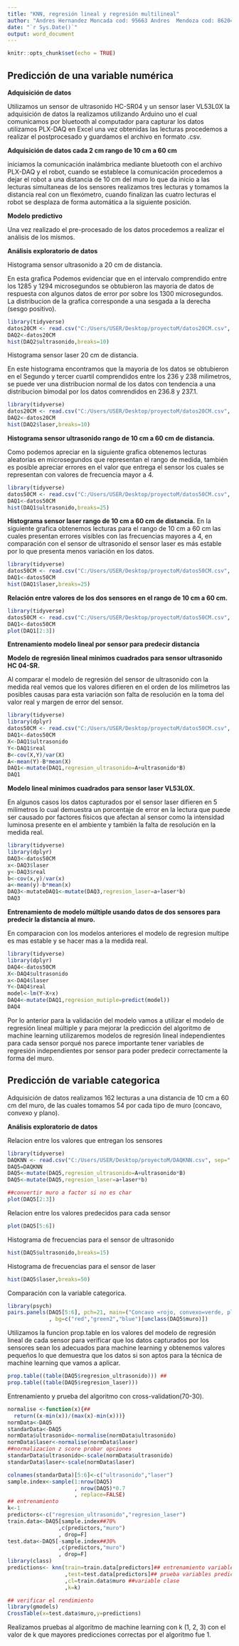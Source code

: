 ```yaml
---
title: "KNN, regresión lineal y regresión multilineal"
author: "Andres Hernandez Moncada cod: 95663 Andres  Mendoza cod: 86204 David Martinez cod: 81639 Jaime Gonzalez cod:33236 Juan Sebastian Rodriguez cod: 92699"
date: "`r Sys.Date()`"
output: word_document
---
```


```r
knitr::opts_chunk$set(echo = TRUE)
```

## **Predicción de una variable numérica**

**Adquisición de datos**

Utilizamos un sensor de ultrasonido HC-SR04 y un sensor laser VL53L0X la adquisición de datos la realizamos utilizando Arduino uno el cual comunicamos por bluetooth al computador para capturar los datos utilizamos PLX-DAQ en Excel una vez obtenidas las lecturas procedemos a realizar el postprocesado y guardamos el archivo en formato .csv.

**Adquisición de datos cada 2 cm rango de 10 cm a 60 cm**

iniciamos la comunicación inalámbrica mediante bluetooth con el archivo PLX-DAQ y el robot, cuando se establece la comunicación procedemos a dejar el robot a una distancia de 10 cm del muro lo que da inicio a las lecturas simultaneas de los sensores realizamos tres lecturas y tomamos la distancia real con un flexómetro, cuando finalizan las cuatro lecturas el robot se desplaza de forma automática a la siguiente posición.

**Modelo predictivo**

Una vez realizado el pre-procesado de los datos procedemos a realizar el análisis de los mismos.

**Análisis exploratorio de datos**

Histograma sensor ultrasonido a 20 cm de distancia.

En esta grafica Podemos evidenciar que en el intervalo comprendido entre los 1285 y 1294 microsegundos se obtubieron las mayoria de datos de respuesta con algunos datos de error por sobre los 1300 microsegundos. La distribucion de la grafica corresponde a una sesgada a la derecha (sesgo positivo).

```r
library(tidyverse)
datos20CM <- read.csv("C:/Users/USER/Desktop/proyectoM/datos20CM.csv", sep=";")
DAQ2<-datos20CM
hist(DAQ2$ultrasonido,breaks=10)
```

Histograma sensor laser 20 cm de distancia.

En este histograma encontramos que la mayoria de los datos se obtubieron en el Segundo y tercer cuartil comprendidos entre los 236 y 238 milimetros, se puede ver una distribucion normal de los datos con tendencia a una distribucion bimodal por los datos comrendidos en 236.8 y 237.1.

```r
library(tidyverse)
datos20CM <- read.csv("C:/Users/USER/Desktop/proyectoM/datos20CM.csv", sep=";")
DAQ2<-datos20CM
hist(DAQ2$laser,breaks=10)
```

**Histograma sensor ultrasonido rango de 10 cm a 60 cm de distancia.**

Como podemos apreciar en la siguiente grafica obtenemos lecturas aleatorias
en microsegundos que representan el rango de medida, también es posible
apreciar errores en el valor que entrega el sensor los cuales se representan
con valores de frecuencia mayor a 4.

```r
library(tidyverse)
datos50CM <- read.csv("C:/Users/USER/Desktop/proyectoM/datos50CM.csv", sep=";")
DAQ1<-datos50CM
hist(DAQ1$ultrasonido,breaks=25)
```

**Histograma sensor laser rango de 10 cm a 60 cm de distancia.**
En la siguiente grafica obtenemos lecturas para el rango de 10 cm a 60 cm
las cuales presentan errores visibles con las frecuencias mayores a 4, en comparación con el sensor de ultrasonido el sensor laser es más estable por lo que presenta menos variación en los datos.

```r
library(tidyverse)
datos50CM <- read.csv("C:/Users/USER/Desktop/proyectoM/datos50CM.csv", sep=";")
DAQ1<-datos50CM
hist(DAQ1$laser,breaks=25)
```

**Relación entre valores de los dos sensores en el rango de 10 cm a 60 cm.**

```r
library(tidyverse)
datos50CM <- read.csv("C:/Users/USER/Desktop/proyectoM/datos50CM.csv", sep=";")
DAQ1<-datos50CM
plot(DAQ1[2:3])
```

**Entrenamiento modelo lineal por sensor para predecir distancia**

**Modelo de regresión lineal minimos cuadrados para sensor ultrasonido HC 04-SR.**

Al comparar el modelo de regresión del sensor de ultrasonido con la medida
real vemos que los valores difieren en el orden de los milímetros las posibles
causas para esta variación son falta de resolución en la toma del valor real y
margen de error del sensor.

```r
library(tidyverse)
library(dplyr)
datos50CM <- read.csv("C:/Users/USER/Desktop/proyectoM/datos50CM.csv", sep=";")
DAQ1<-datos50CM
X<-DAQ1$ultrasonido
Y<-DAQ1$real
B<-cov(X,Y)/var(X)
A<-mean(Y)-B*mean(X)
DAQ1<-mutate(DAQ1,regresion_ultrasonido=A+ultrasonido*B)
DAQ1
```

**Modelo lineal minimos cuadrados para sensor laser VL53L0X.**

En algunos casos los datos capturados por el sensor laser difieren en 5 milímetros lo cual demuestra un porcentaje de error en la lectura que puede ser causado por factores físicos que afectan al sensor como la intensidad luminosa presente en el
ambiente y también la falta de resolución en la medida real.

```r
library(tidyverse)
library(dplyr)
DAQ3<-datos50CM
x<-DAQ3$laser
y<-DAQ3$real
b<-cov(x,y)/var(x)
a<-mean(y)-b*mean(x)
DAQ3<-mutateDAQ1<-mutate(DAQ3,regresion_laser=a+laser*b)
DAQ3
```

**Entrenamiento de modelo múltiple usando datos de dos sensores para predecir la distancia al muro.**

En comparacion con los modelos anteriores el modelo de regresion multipe es mas estable y se hacer mas a la medida real.

```r
library(tidyverse)
library(dplyr)
DAQ4<-datos50CM
X<-DAQ4$ultrasonido
x<-DAQ4$laser
Y<-DAQ4$real
model<-lm(Y~X+x)
DAQ4<-mutate(DAQ1,regresion_mutiple=predict(model))
DAQ4
```

Por lo anterior para la validación del modelo vamos a utilizar el modelo de regresión lineal múltiple y para mejorar la predicción del algoritmo de machine learning utilizaremos modelos de regresión lineal independientes para cada sensor porqué nos parece importante tener variables de regresión independientes por sensor para poder predecir correctamente la forma del muro.

## **Predicción de variable categorica**

Adquisición de datos realizamos 162 lecturas a una distancia de 10 cm a 60
cm del muro, de las cuales tomamos 54 por cada tipo de muro (concavo, convexo y plano).

**Análisis exploratorio de datos**

Relacion entre los valores que entregan los sensores

```r
library(tidyverse)
DAQKNN <- read.csv("C:/Users/USER/Desktop/proyectoM/DAQKNN.csv", sep=";")
DAQ5=DAQKNN
DAQ5<-mutate(DAQ5,regresion_ultrasonido=A+ultrasonido*B)
DAQ5<-mutate(DAQ5,regresion_laser=a+laser*b)

##convertir muro a factor si no es char
plot(DAQ5[2:3])

```

Relacion entre los valores predecidos para cada sensor

```r
plot(DAQ5[5:6])

```

Histograma de frecuencias para el sensor de ultrasonido

```r
hist(DAQ5$ultrasonido,breaks=15)

```

Histograma de frecuencias para el sensor de laser

```r
hist(DAQ5$laser,breaks=50)

```

Comparación con la variable categorica.

```r
library(psych)
pairs.panels(DAQ5[5:6], pch=21, main=("Concavo =rojo, convexo=verde, plano=azul")
             , bg=c("red","green2","blue")[unclass(DAQ5$muro)])
```

Utilizamos la funcion prop.table en los valores del modelo de regresión lineal de cada sensor para verificar que los datos capturados por los sensores sean los adecuados para machine learning y obtenemos valores pequeños lo que demuestra que los datos si son aptos para la técnica de machine learning que vamos a aplicar.

```r
prop.table((table(DAQ5$regresion_ultrasonido))) ##
prop.table((table(DAQ5$regresion_laser)))
```

Entrenamiento y prueba del algoritmo con cross-validation(70-30).

```r
normalise <-function(x){##
  return((x-min(x))/(max(x)-min(x)))}
normData<-DAQ5
standarData<-DAQ5
normData$ultrasonido<-normalise(normData$ultrasonido)
normData$laser<-normalise(normData$laser)
##normalizacion z score probar opciones
standarData$ultrasonido<-scale(normData$ultrasonido)
standarData$laser<-scale(normData$laser)

colnames(standarData)[5:6]<-c("ultrasonido","laser")
sample.index<-sample(1:nrow(DAQ5)
                     , nrow(DAQ5)*0.7
                     , replace=FALSE)
## entrenamiento
k<-1
predictors<-c("regresion_ultrasonido","regresion_laser")
train.data<-DAQ5[sample.index##70%
                ,c(predictors,"muro")
                , drop=F]
test.data<-DAQ5[-sample.index##30%
                ,c(predictors,"muro")
                , drop=F]
library(class)
predictions<- knn(train=train.data[predictors]## entrenamiento variables predictoras
                  ,test=test.data[predictors]## prueba variables predictoras
                  ,cl=train.data$muro ##variable clase
                  ,k=k)

## verificar el rendimiento
library(gmodels)
CrossTable(x=test.data$muro,y=predictions)


```

Realizamos pruebas al algoritmo de machine learning con k (1, 2, 3) con el
valor de k que mayores predicciones correctas por el algoritmo fue 1.
